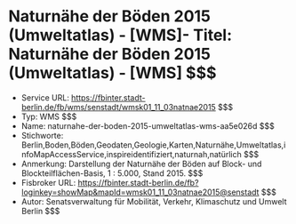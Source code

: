 # Naturnähe der Böden 2015 (Umweltatlas) - [WMS]- Titel: Naturnähe der Böden 2015 (Umweltatlas) - [WMS] $$$
- Service URL: https://fbinter.stadt-berlin.de/fb/wms/senstadt/wmsk01_11_03natnae2015 $$$
- Typ: WMS $$$
- Name: naturnahe-der-boden-2015-umweltatlas-wms-aa5e026d $$$
- Stichworte: Berlin,Boden,Böden,Geodaten,Geologie,Karten,Naturnähe,Umweltatlas,infoMapAccessService,inspireidentifiziert,naturnah,natürlich $$$
- Anmerkung: Darstellung der Naturnähe der Böden auf Block- und Blockteilflächen-Basis, 1 : 5.000, Stand 2015. $$$
- Fisbroker URL: https://fbinter.stadt-berlin.de/fb?loginkey=showMap&mapId=wmsk01_11_03natnae2015@senstadt $$$
- Autor: Senatsverwaltung für Mobilität, Verkehr, Klimaschutz und Umwelt Berlin $$$
